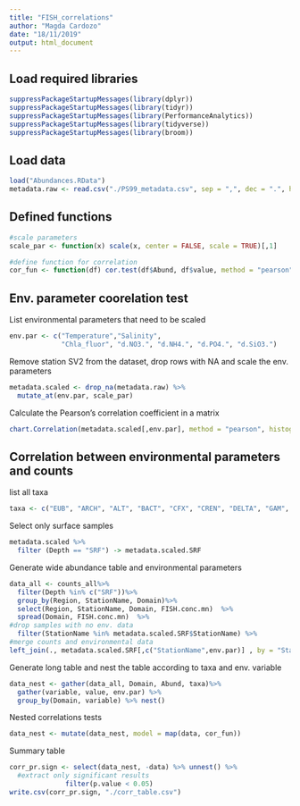 ```yaml
---
title: "FISH_correlations"
author: "Magda Cardozo"
date: "18/11/2019"
output: html_document
---
```


## Load required libraries

```r
suppressPackageStartupMessages(library(dplyr))
suppressPackageStartupMessages(library(tidyr))
suppressPackageStartupMessages(library(PerformanceAnalytics))
suppressPackageStartupMessages(library(tidyverse))
suppressPackageStartupMessages(library(broom))
```

## Load data
```r
load("Abundances.RData")
metadata.raw <- read.csv("./PS99_metadata.csv", sep = ",", dec = ".", header = TRUE)
```

## Defined functions
```r
#scale parameters
scale_par <- function(x) scale(x, center = FALSE, scale = TRUE)[,1]

#define function for correlation 
cor_fun <- function(df) cor.test(df$Abund, df$value, method = "pearson",conf.level = 0.95) %>% tidy()
```

## Env. parameter coorelation test 

List environmental parameters that need to be scaled
```r
env.par <- c("Temperature","Salinity", 
             "Chla_fluor", "d.NO3.", "d.NH4.", "d.PO4.", "d.SiO3.")
```

Remove station SV2 from the dataset, drop rows with NA and scale the env. parameters 
```r
metadata.scaled <- drop_na(metadata.raw) %>% 
  mutate_at(env.par, scale_par)
```

Calculate the Pearson’s correlation coefficient in a matrix
```r
chart.Correlation(metadata.scaled[,env.par], method = "pearson", histogram=TRUE, pch=19)
```

## Correlation between environmental parameters and counts

list all taxa 
```r
taxa <- c("EUB", "ARCH", "ALT", "BACT", "CFX", "CREN", "DELTA", "GAM", "OPI", "POL", "ROS", "SAR11", "SAR202","SAR324", "SAR406", "VER")
```

Select only surface samples
```r
metadata.scaled %>%
  filter (Depth == "SRF") -> metadata.scaled.SRF
```

Generate wide abundance table and environmental parameters
```r
data_all <- counts_all%>% 
  filter(Depth %in% c("SRF"))%>%
  group_by(Region, StationName, Domain)%>%
  select(Region, StationName, Domain, FISH.conc.mn)  %>% 
  spread(Domain, FISH.conc.mn)  %>%
#drop samples with no env. data
  filter(StationName %in% metadata.scaled.SRF$StationName) %>% 
#merge counts and environmental data
left_join(., metadata.scaled.SRF[,c("StationName",env.par)] , by = "StationName")
```

Generate long table and nest the table according to taxa and env. variable
```r
data_nest <- gather(data_all, Domain, Abund, taxa)%>%
  gather(variable, value, env.par) %>% 
  group_by(Domain, variable) %>% nest()
```

Nested correlations tests
```r
data_nest <- mutate(data_nest, model = map(data, cor_fun))
```

Summary table
```r
corr_pr.sign <- select(data_nest, -data) %>% unnest() %>% 
  #extract only significant results 
              filter(p.value < 0.05)
write.csv(corr_pr.sign, "./corr_table.csv")
```

